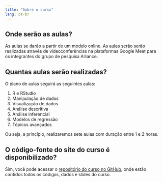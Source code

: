 ```yaml
---
title: "Sobre o curso"
lang: pt-br
---
```


## Onde serão as aulas?

As aulas se darão a partir de um modelo online. As aulas serão
serão realizadas através de videoconferências na plataformas Google Meet
para os integrantes do grupo de pesquisa Alliance.

## Quantas aulas serão realizadas?

O plano de aulas seguirá as seguintes aulas:

1. R e RStudio
2. Manipulação de dados
3. Visualização de dados
4. Análise descritiva
5. Análise inferencial
6. Modelos de regressão
7. Tópicos avançados

Ou seja, a princípio, realizaremos sete aulas com duração entre 1 e 2 horas.

## O código-fonte do site do curso é disponibilizado?

Sim, você pode acessar o [repositório do curso no GitHub](https://github.com/brunomontezano/r-workshop), onde estão contidos todos
os códigos, dados e slides do curso.